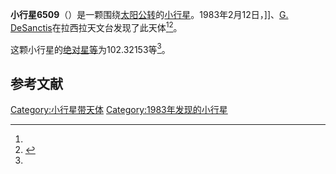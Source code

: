 {{Infobox planet
| bgcolour = #FFFFC0
| name = 6509
| symbol = 
| image = 
| caption = 
| discovery = yes
| discovery_ref = 
| discoverer = {{link-en|亨利·德波鸿诺|Henri Debehogne}}]]、[[G._DeSanctis|G. DeSanctis]]
| discovery_site = [[拉西拉天文台|拉西拉天文台]] 
| discovered = 1983年2月12日
| designations = yes
| mp_name = 
| named_after = 
| alt_names = 1983 CQ3/ 1967 RD / 1972 VQ1 / 1976 OG / 1990 HF5 / 1991 YB
| mp_category = [[主带小行星|主带小行星]]
| orbit_ref = <ref name="a">[http://ssd.jpl.nasa.gov/sbdb.cgi?sstr=6509 6509] {{Wayback|url=http://ssd.jpl.nasa.gov/sbdb.cgi?sstr=6509 |date=20110609181612 }}，小行星數據庫瀏覽器（JPL Small-Body Database Browser）－[[美国国家航空航天局|美国国家航空航天局]]喷气推进实验室</ref>
| epoch = 2456400.5 (2013年4月18日更新)
| aphelion = {{convert|3.4497850|AU|km|3|abbr=on|lk=out}}
| perihelion = {{convert|2.1399524|AU|km|3|abbr=on}}
| semimajor = {{convert|2.7948687|AU|km|3|abbr=on}}
| eccentricity = 0.2343281
| period = 1706.634627 [[日|日]]<br />4.67[[儒略年|儒略年]]
| avg_speed = 
| inclination = 6.39482
| asc_node = 288.63615
| mean_anomaly = 
| arg_peri = 102.32153
| satellites = 
| physical_characteristics = yes
| dimensions = 
| mass = 
| density = 
| surface_grav = 
| escape_velocity = 
| sidereal_day = 
| axial_tilt = 
| pole_ecliptic_lat = 
| pole_ecliptic_lon = 
| albedo = 
| temperatures= 
| temp_name1 = 
| mean_temp_1 = 
| max_temp_1 = 
| temp_name2 = 
| max_temp_2 = 
| spectral_type = 
| abs_magnitude = 102.32153
}}

'''小行星6509'''（{{lang-en|6509}}）是一颗围绕[[太阳|太阳]][[公转|公转]]的[[小行星|小行星]]。1983年2月12日，{{link-en|亨利·德波鸿诺|Henri Debehogne}}]]、[[G._DeSanctis|G. DeSanctis]]在拉西拉天文台发现了此天体<ref name="a" /><ref>{{cite news|title=小行星列表|url=http://cfa-www.harvard.edu/iau/lists/NumberedMPs.txt|accessdate=2013-07-08|newspaper=哈佛大学|archive-date=2008-05-17|archive-url=https://web.archive.org/web/20080517010638/http://cfa-www.harvard.edu/iau/lists/NumberedMPs.txt|dead-url=no}}</ref>。

这颗小行星的[[绝对星等|绝对星等]]为102.32153等<ref name="a" />。

==参考文献==
{{reflist}}
{{Minor Planet Number|[[小行星6508|小行星6508]]|[[小行星6510|小行星6510]]}}

{{小天体}}

[[Category:小行星带天体|Category:小行星带天体]]
[[Category:1983年发现的小行星|Category:1983年发现的小行星]]

{{asteroid-stub}}